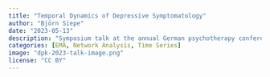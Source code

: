 ```yaml
---
title: "Temporal Dynamics of Depressive Symptomatology"
author: "Björn Siepe"
date: "2023-05-13"
description: "Symposium talk at the annual German psychotherapy conference (DPK) in Berlin (Germany)."
categories: [EMA, Network Analysis, Time Series]
image: "dpk-2023-talk-image.png"
license: "CC BY"
---
```

